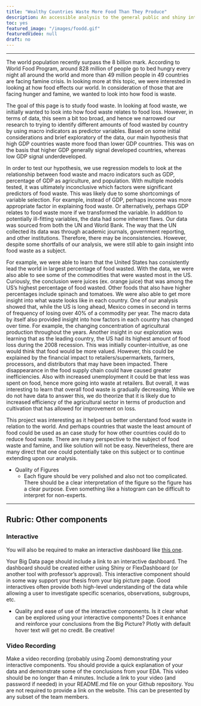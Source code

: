 ```yaml
---
title: "Wealthy Countries Waste More Food Than They Produce"
description: An accessible analysis to the general public and shiny interactive. 
toc: yes
featured_image: "/images/foodd.gif"
featuredVideo: null
draft: no
---
```


---

The world population recently surpass the 8 billion mark. According to World Food Program, around 828 million of people go to bed hungry every night all around the world and more than 49 million people in 49 countries are facing famine crisis. In looking more at this topic, we were interested in looking at how food effects our world. In consideration of those that are facing hunger and famine, we wanted to look into how food is waste. 
  
The goal of this page is to study food waste. In looking at food waste, we initially wanted to look into how food waste relates to food loss. However, in terms of data, this seem a bit too broad, and hence we narrowed our research to trying to identify different amounts of food wasted by country by using macro indicators as predictor variables. Based on some initial considerations and brief exploratory of the data, our main hypothesis that high GDP countries waste more food than lower GDP countries. This was on the basis that higher GDP generally signal developed countries, whereas low GDP signal underdeveloped. 
  
In order to test our hypothesis, we use regression models to look at the relationship between food waste and macro indicators such as GDP, percentage of GDP as agriculture, and population. With multiple models tested, it was ultimately inconclusive which factors were significant predictors of food waste. This was likely due to some shortcomings of variable selection. For example, instead of GDP, perhaps income was more appropriate factor in explaining food waste. Or alternatively, perhaps GDP relates to food waste more if we transformed the variable. In addition to potentially ill-fitting variables, the data had some inherent flaws. Our data was sourced from both the UN and World Bank. The way that the UN collected its data was through academic journals, government reporting, and other institutions. Therefore, there may be inconsistencies. However, despite some shortfalls of our analysis, we were still able to gain insight into food waste as a subject. 

For example, we were able to learn that the United States has consistently lead the world in largest percentage of food wasted. With the data, we were also able to see some of the commodities that were wasted most in the US. Curiously, the conclusion were juices (ex. orange juice) that was among the US's highest percentage of food wasted. Other foods that also have higher percentages include spinach and tomatoes. We were also able to get more insight into what waste looks like in each country. One of our analysis showed that, while the US is long ahead, Mexico comes in second in terms of frequency of losing over 40% of a commodity per year. The macro data by itself also provided insight into how factors in each country has changed over time. For example, the changing concentration of agricultural production throughout the years. Another insight in our exploration was learning that as the leading country, the US had its highest amount of food loss during the 2008 recession. This was initially counter-intuitive, as one would think that food would be more valued. However, this could be explained by the financial impact to retailers/supermarkets, farmers, processors, and distributors that may have been impacted. There disappearance in the food supply chain could have caused greater inefficiencies. Also with increased unemployment it could be that less was spent on food, hence more going into waste at retailers. But overall, it was interesting to learn that overall food waste is gradually decreasing. While we do not have data to answer this, we do theorize that it is likely due to increased efficiency of the agricultural sector in terms of production and cultivation that has allowed for improvement on loss.

This project was interesting as it helped us better understand food waste in relation to the world. And perhaps countries that waste the least amount of food could be used as an case study for how other countries could do to reduce food waste. There are many perspective to the subject of food waste and famine, and like solution will not be easy. Nevertheless, there are many direct that one could potentially take on this subject or to continue extending upon our analysis. 
 

* Quality of Figures
  * Each figure should be very polished and also not too complicated. There should be a clear interpretation of the figure so the figure has a clear purpose. Even something like a histogram can be difficult to interpret for non-experts.
  
---

## Rubric: Other components

### Interactive

You will also be required to make an interactive dashboard like [this one](/flex/flex.html).

Your Big Data page should include a link to an interactive dashboard. The dashboard should be created either using Shiny or FlexDashboard (or another tool with professor's approval). This interactive component should in some way support your thesis from your big picture page. Good interactives often provide both high-level understanding of the data while allowing a user to investigate specific scenarios, observations, subgroups, etc.

* Quality and ease of use of the interactive components.
Is it clear what can be explored using your interactive components?
Does it enhance and reinforce your conclusions from the Big Picture?
Plotly with default hover text will get no credit. Be creative!


### Video Recording

Make a video recording (probably using Zoom) demonstrating your interactive components.
You should provide a quick explanation of your data and demonstrate some of the conclusions from your EDA.
This video should be no longer than 4 minutes.
Include a link to your video (and password if needed) in your README.md file on your Github repository. You are not required to provide a link on the website.
This can be presented by any subset of the team members.


